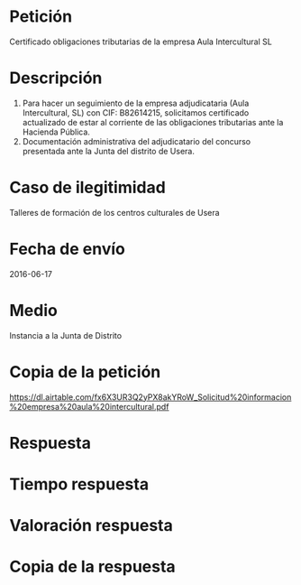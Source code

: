Petición
========

Certificado obligaciones tributarias de la empresa Aula Intercultural SL

Descripción
===========

1.  Para hacer un seguimiento de la empresa adjudicataria (Aula
    Intercultural, SL) con CIF: B82614215, solicitamos certificado
    actualizado de estar al corriente de las obligaciones tributarias
    ante la Hacienda Pública.
2.  Documentación administrativa del adjudicatario del concurso
    presentada ante la Junta del distrito de Usera.

Caso de ilegitimidad
====================

Talleres de formación de los centros culturales de Usera

Fecha de envío
==============

2016-06-17

Medio
=====

Instancia a la Junta de Distrito

Copia de la petición
====================

<https://dl.airtable.com/fx6X3UR3Q2yPX8akYRoW_Solicitud%20informacion%20empresa%20aula%20intercultural.pdf>

Respuesta
=========

Tiempo respuesta
================

Valoración respuesta
====================

Copia de la respuesta
=====================
